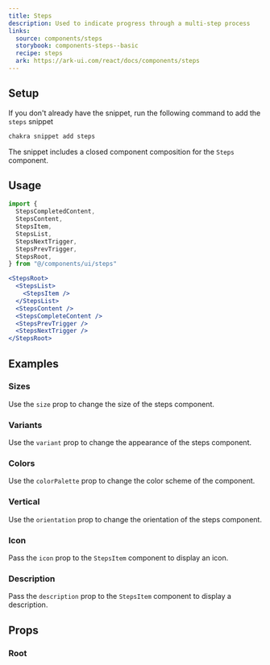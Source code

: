```yaml
---
title: Steps
description: Used to indicate progress through a multi-step process
links:
  source: components/steps
  storybook: components-steps--basic
  recipe: steps
  ark: https://ark-ui.com/react/docs/components/steps
---
```


<ExampleTabs name="steps-basic" />

## Setup

If you don't already have the snippet, run the following command to add the
`steps` snippet

```sh
chakra snippet add steps
```

The snippet includes a closed component composition for the `Steps` component.

## Usage

```jsx
import {
  StepsCompletedContent,
  StepsContent,
  StepsItem,
  StepsList,
  StepsNextTrigger,
  StepsPrevTrigger,
  StepsRoot,
} from "@/components/ui/steps"
```

```jsx
<StepsRoot>
  <StepsList>
    <StepsItem />
  </StepsList>
  <StepsContent />
  <StepsCompleteContent />
  <StepsPrevTrigger />
  <StepsNextTrigger />
</StepsRoot>
```

## Examples

### Sizes

Use the `size` prop to change the size of the steps component.

<ExampleTabs name="steps-with-sizes" />

### Variants

Use the `variant` prop to change the appearance of the steps component.

<ExampleTabs name="steps-with-variants" />

### Colors

Use the `colorPalette` prop to change the color scheme of the component.

<ExampleTabs name="steps-with-colors" />

### Vertical

Use the `orientation` prop to change the orientation of the steps component.

<ExampleTabs name="steps-vertical" />

### Icon

Pass the `icon` prop to the `StepsItem` component to display an icon.

<ExampleTabs name="steps-with-icon" />

### Description

Pass the `description` prop to the `StepsItem` component to display a
description.

<ExampleTabs name="steps-with-description" />

## Props

### Root

<PropTable component="Steps" part="Root" />
